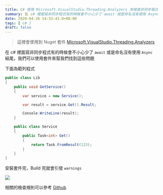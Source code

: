 ```yaml
---
title: C# 使用 Microsoft.VisualStudio.Threading.Analyzers 來檢查非同步程式
summary: 在 c# 裡面寫非同步程式有的時候會不小心少了 await 或是命名沒有使用 Async 結尾，我們可以使用套件來幫我們找到這些問題
date: 2020-04-26 14:33:43.0+08:00
tags: [ c# ]
draft: false
---
```


> 這裡會使用到 Nuget 套件 [Microsoft.VisualStudio.Threading.Analyzers](https://www.nuget.org/packages/Microsoft.VisualStudio.Threading.Analyzers/)

在 c# 裡面寫非同步程式有的時候會不小心少了 `await` 或是命名沒有使用 `Async` 結尾，我們可以使用套件來幫我們找到這些問題

下面為範列程式

```csharp
public class Lib
{
    public void GetService()
    {
        var service = new Service();

        var result = service.Get().Result;

        Console.WriteLine(result);
    }

    public class Service
    {
        public Task<int> Get()
        {
            return Task.FromResult(123);
        }
    }
}
```

安裝套件完，Build 完就會引發 `warnings`

![](/static/images/2020/csharp-using-microsoft-visualstudio-threading-analyzers-valid-async/01_4yXNFC.webp)

相關的檢查規則可以參考 [Github](https://github.com/microsoft/vs-threading/blob/master/doc/analyzers/index.md)